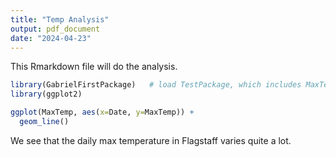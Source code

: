 ---
title: "Temp Analysis"
output: pdf_document
date: "2024-04-23"
---
This Rmarkdown file will do the analysis.

```{r}
library(GabrielFirstPackage)   # load TestPackage, which includes MaxTemp data frame.
library(ggplot2)

ggplot(MaxTemp, aes(x=Date, y=MaxTemp)) +
  geom_line()
```

We see that the daily max temperature in Flagstaff varies quite a lot.
